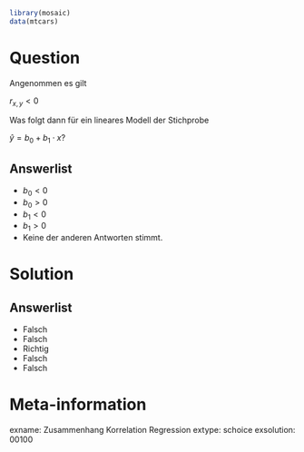 ```r
library(mosaic)
data(mtcars)
```

Question
========

Angenommen es gilt

$r_{x,y} < 0$

Was folgt dann für ein lineares Modell der Stichprobe

$\hat{y}=b_0 + b_1 \cdot x$?


Answerlist
----------
* $b_0 < 0$
* $b_0 > 0$
* $b_1 < 0$
* $b_1 > 0$
* Keine der anderen Antworten stimmt.



Solution
========

Answerlist
----------
* Falsch
* Falsch
* Richtig
* Falsch
* Falsch

Meta-information
================
exname: Zusammenhang Korrelation Regression
extype: schoice
exsolution: 00100